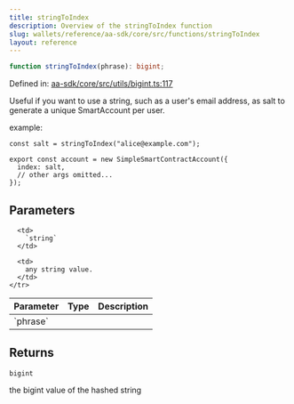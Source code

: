 ```yaml
---
title: stringToIndex
description: Overview of the stringToIndex function
slug: wallets/reference/aa-sdk/core/src/functions/stringToIndex
layout: reference
---
```


```ts
function stringToIndex(phrase): bigint;
```

Defined in: [aa-sdk/core/src/utils/bigint.ts:117](https://github.com/alchemyplatform/aa-sdk/blob/da19afd63b0ba06a4de95b0d2d7871f64d546304/aa-sdk/core/src/utils/bigint.ts#L117)

Useful if you want to use a string, such as a user's email address, as salt to generate a unique SmartAccount per user.

example:

```
const salt = stringToIndex("alice@example.com");

export const account = new SimpleSmartContractAccount({
  index: salt,
  // other args omitted...
});
```

## Parameters

<table>
  <thead>
    <tr>
      <th align="left">Parameter</th>
      <th align="left">Type</th>
      <th align="left">Description</th>
    </tr>
  </thead>

  <tbody>
    <tr>
      <td>
        `phrase`
      </td>

      <td>
        `string`
      </td>

      <td>
        any string value.
      </td>
    </tr>

  </tbody>
</table>

## Returns

`bigint`

the bigint value of the hashed string
